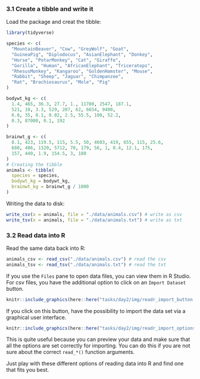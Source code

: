 ### 3.1 Create a tibble and write it

Load the package and creat the tibble:

```r
library(tidyverse)

species <- c(
  "MountainBeaver", "Cow", "GreyWolf", "Goat",
  "GuineaPig", "Diplodocus", "AsianElephant", "Donkey",
  "Horse", "PotarMonkey", "Cat", "Giraffe",
  "Gorilla", "Human", "AfricanElephant", "Triceratops",
  "RhesusMonkey", "Kangaroo", "GoldenHamster", "Mouse",
  "Rabbit", "Sheep", "Jaguar", "Chimpanzee",
  "Rat", "Brachiosaurus", "Mole", "Pig"
)

bodywt_kg <- c(
  1.4, 465, 36.3, 27.7, 1., 11700, 2547, 187.1,
  521, 10, 3.3, 529, 207, 62, 6654, 9400,
  6.8, 35, 0.1, 0.02, 2.5, 55.5, 100, 52.2,
  0.3, 87000, 0.1, 192
)

brainwt_g <- c(
  8.1, 423, 119.5, 115, 5.5, 50, 4603, 419, 655, 115, 25.6,
  680, 406, 1320, 5712, 70, 179, 56, 1, 0.4, 12.1, 175,
  157, 440, 1.9, 154.5, 3, 180
)
# Creating the tibble 
animals <- tibble(
  species = species,
  bodywt_kg = bodywt_kg,
  brainwt_kg = brainwt_g / 1000
)

```

Writing the data to disk:

```r
write_csv(x = animals, file = "./data/animals.csv") # write as csv
write_tsv(x = animals, file = "./data/animals.txt") # write as txt
```

### 3.2 Read data into R

Read the same data back into R:

```r
animals_csv <- read_csv("./data/animals.csv") # read the csv
animals_tsv <- read_tsv("./data/animals.txt") # read the txt
```

If you use the `Files` pane to open data files, you can view them in R Studio. For csv files, you have the additional option to click on an `Import Dataset` button.

```r
knitr::include_graphics(here::here("tasks/day2/img/readr_import_button.png"))
```

If you click on this button, have the possibility to import the data set via a graphical user interface. 

```r
knitr::include_graphics(here::here("tasks/day2/img/readr_import_options.png"))
```

This is quite useful because you can preview your data and make sure that all the options are set correctly for importing. You can do this if you are not sure about the correct `read_*()` function arguments. 

Just play with these different options of reading data into R and find one that fits you best.

